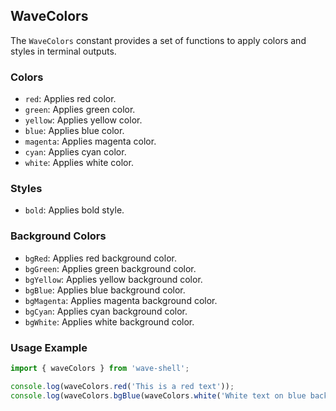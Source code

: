 ## WaveColors

The `WaveColors` constant provides a set of functions to apply colors and styles in terminal outputs.

### Colors

- `red`: Applies red color.
- `green`: Applies green color.
- `yellow`: Applies yellow color.
- `blue`: Applies blue color.
- `magenta`: Applies magenta color.
- `cyan`: Applies cyan color.
- `white`: Applies white color.

### Styles

- `bold`: Applies bold style.

### Background Colors

- `bgRed`: Applies red background color.
- `bgGreen`: Applies green background color.
- `bgYellow`: Applies yellow background color.
- `bgBlue`: Applies blue background color.
- `bgMagenta`: Applies magenta background color.
- `bgCyan`: Applies cyan background color.
- `bgWhite`: Applies white background color.

### Usage Example

```jsx
import { waveColors } from 'wave-shell';

console.log(waveColors.red('This is a red text'));
console.log(waveColors.bgBlue(waveColors.white('White text on blue background')));
```